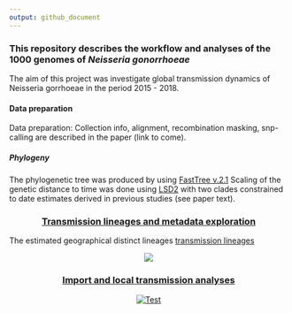 ```yaml
---
output: github_document
---
```


### This repository describes the workflow and analyses of the 1000 genomes of *Neisseria gonorrhoeae*

The aim of this project was investigate global transmission dynamics of Neisseria gorrhoeae in the period 2015 - 2018. 

#### Data preparation
Data preparation: Collection info, alignment, recombination masking, snp-calling are described in the paper (link to come). 

##### Phylogeny
The phylogenetic tree was produced by using [FastTree v.2.1](https://doi.org/10.1371/journal.pone.0009490)
Scaling of the genetic distance to time was done using [LSD2](https://doi.org/10.1093/sysbio/syv068) with two clades constrained to date estimates derived in previous studies (see paper text). 

<center>

### [Transmission lineages and metadata exploration](https://magnunos.shinyapps.io/LineageHomology_Explorer/?_ga=2.205397328.1370338265.1637693506-226041197.1637248825)

</center>

The estimated geographical distinct lineages [transmission lineages](https://www.science.org/doi/10.1126/science.abf2946)


<center>

[![](Files/TL_Explorer.png)](https://magnunos.shinyapps.io/LineageHomology_Explorer/?_ga=2.205397328.1370338265.1637693506-226041197.1637248825)

</center>



<center>

### [Import and local transmission analyses](Analyses/03_import_analysis.md)

[![Test](Files/Import_local_transmission.png)](https://github.com/magnusnosnes/10000_Ngon_genomes/blob/main/Analyses/03_import_analysis.md)

</center>